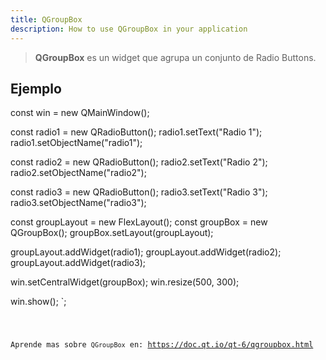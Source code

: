 ```yaml
---
title: QGroupBox
description: How to use QGroupBox in your application
---
```


> **QGroupBox** es un widget que agrupa un conjunto de Radio Buttons.

## Ejemplo


const win = new QMainWindow();

const radio1 = new QRadioButton();
radio1.setText("Radio 1");
radio1.setObjectName("radio1");

const radio2 = new QRadioButton();
radio2.setText("Radio 2");
radio2.setObjectName("radio2");

const radio3 = new QRadioButton();
radio3.setText("Radio 3");
radio3.setObjectName("radio3");

const groupLayout = new FlexLayout();
const groupBox = new QGroupBox();
groupBox.setLayout(groupLayout);

groupLayout.addWidget(radio1);
groupLayout.addWidget(radio2);
groupLayout.addWidget(radio3);

win.setCentralWidget(groupBox);
win.resize(500, 300);

win.show();
`;

<Code code={qGroupBoxExample} title='example_groupbox.ts' lang='ts' />

Aprende mas sobre `QGroupBox` en: https://doc.qt.io/qt-6/qgroupbox.html